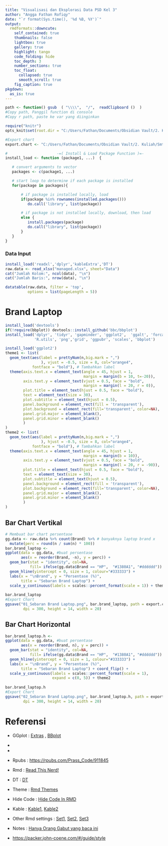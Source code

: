 ```yaml
---
title: "Visualisasi dan Eksplorasi Data PSD Kel 3"
author: "Angga Fathan Rofiqy"
date: "`r format(Sys.time(), '%d %B, %Y')`"
output:
  rmdformats::downcute:
    self_contained: true
    thumbnails: false
    lightbox: true
    gallery: true
    highlight: tango
    code_folding: hide
    toc_depth: 3
    number_sections: true
    toc_float:
      collapsed: true
      smooth_scroll: true
    fig_caption: true
pkgdown:
  as_is: true
---
```


```r
path <- function() gsub  ( "\\\\",  "/",  readClipboard ()  )
#Copy path, Panggil function di console
#Copy r path, paste ke var yang diinginkan
```

```r
require("knitr")
opts_knit$set(root.dir = "C:/Users/Fathan/Documents/Obsidian Vault/2. Kuliah/Smt 5/8. Pengantar Sains Data/Proj")
```

```r
#Export chart
export.chart <- "C:/Users/Fathan/Documents/Obsidian Vault/2. Kuliah/Smt 5/8. Pengantar Sains Data/Proj/Chart"
```

```r
#                      -=( Install & Load Package Function )=-
install_load <- function (package1, ...)  {   

   # convert arguments to vector
   packages <- c(package1, ...)

   # start loop to determine if each package is installed
   for(package in packages){

       # if package is installed locally, load
       if(package %in% rownames(installed.packages()))
          do.call('library', list(package))

       # if package is not installed locally, download, then load
       else {
          install.packages(package)
          do.call("library", list(package))
       }
   } 
}
```

### Data Input

```r
install_load('readxl','dplyr','kableExtra','DT')
raw.data <- read_xlsx("managed.xlsx", sheet="Data")
cat("Jumlah Kolom:", ncol(data), "\n")
cat("Jumlah Baris:", nrow(data), "\n")

datatable(raw.data, filter = 'top', 
          options = list(pageLength = 5))
```

# Brand Laptop {.tabset}

```r
install_load('devtools')
if(!require(bbplot)) devtools::install_github('bbc/bbplot')
install_load('dplyr', 'tidyr', 'gapminder', 'ggplot2',  'ggalt', 'forcats', 
             'R.utils', 'png','grid', 'ggpubr', 'scales', 'bbplot')
```

```r
install_load('ggplot2')
theme1 <- list(
  geom_text(aes(label = prettyNum(n,big.mark = ",")
                ), vjust = -0.5, size = 8, col="orange4", 
            fontface = "bold"), # Tambahkan label
  theme(axis.text.x = element_text(angle = 45, hjust = 1, 
                                   margin = margin(b = 10, t=-20)),
        axis.text.y = element_text(vjust = 0.5, face = "bold", 
                                   margin = margin(l = 20, r = 0)),
        plot.title = element_text(hjust = 0.5, face = "bold"),
        text = element_text(size = 30),
        plot.subtitle = element_text(hjust = 0.5),
        panel.background = element_rect(fill = 'transparent'),
        plot.background = element_rect(fill='transparent', color=NA),
        panel.grid.major = element_blank(),
        panel.grid.minor = element_blank()
        ) 
)
theme2 <- list(
  geom_text(aes(label = prettyNum(n,big.mark = ",")
                ), hjust = -0.5, size = 8, col="orange4", 
            fontface = "bold"), # Tambahkan label
  theme(axis.text.x = element_text(angle = 45, hjust = 1, 
                                   margin = margin(b = 10)),
        axis.text.y = element_text(vjust = 0.5, face = "bold", 
                                   margin = margin(l = 20, r = -90)),
        plot.title = element_text(hjust = 0.5, face = "bold"),
        text = element_text(size = 30),
        plot.subtitle = element_text(hjust = 0.5),
        panel.background = element_rect(fill = 'transparent'),
        plot.background = element_rect(fill='transparent', color=NA),
        panel.grid.major = element_blank(),
        panel.grid.minor = element_blank()
        ) 
)
```

## Bar Chart Vertikal

```r
# Membuat bar chart persentase
gg.data <- raw.data %>% count(Brand) %>% # banyaknya laptop brand x
  mutate(perc = round(n / sum(n) * 100)) 
bar.brand_laptop <-
ggplot(data = gg.data, #buat persentase
       aes(x = reorder(Brand, -n), y = perc)) +
  geom_bar(stat = "identity", col=NA,
           fill= ifelse(gg.data$Brand == "HP",  "#1380A1", "#dddddd")) +
  geom_hline(yintercept = 0, size = 1, colour="#333333") +
  labs(x = "\nBrand", y = "Persentase (%)", 
       title = "Sebaran Brand Laptop") +
  scale_y_continuous(labels = scales::percent_format(scale = 1)) + theme1
  
bar.brand_laptop 
#Export Chart
ggsave("01_Sebaran Brand Laptop.png", bar.brand_laptop, path = export.chart,
        dpi = 300, height = 14, width = 20)
```

## Bar Chart Horizontal

```r
bar.brand_laptop.h <-
ggplot(data = gg.data, #buat persentase
       aes(x = reorder(Brand, n), y = perc)) +
  geom_bar(stat = "identity", col=NA,
           fill= ifelse(gg.data$Brand == "HP",  "#1380A1", "#dddddd")) +
  geom_hline(yintercept = 0, size = 1, colour="#333333") +
  labs(x = "\nBrand", y = "Persentase (%)", 
       title = "Sebaran Brand Laptop") + coord_flip() +
  scale_y_continuous(labels = scales::percent_format(scale = 1),
                     expand = c(0, 5)) + theme2 
  
bar.brand_laptop.h 
#Export Chart
ggsave("02_Sebaran Brand Laptop.png", bar.brand_laptop.h, path = export.chart,
        dpi = 300, height = 14, width = 20)
```

# Referensi

-   GGplot : [Extras](https://towardsdatascience.com/themes-to-spice-up-visualizations-with-ggplot2-3e275038dafa) , [BBplot](https://bbc.github.io/rcookbook/)

-   

-   

-   Rpubs : <https://rpubs.com/Prass_Code/911845>

-   Rmd : [Read This Nerd!](https://bookdown.org/yihui/rmarkdown-cookbook/kableextra.html)

-   DT : [DT](https://rstudio.github.io/DT/)

-   Theme : [Rmd Themes](https://cran.r-project.org/web/packages/rmdformats/readme/README.html)

-   Hide Code : [Hide Code In RMD](https://bookdown.org/yihui/rmarkdown-cookbook/fold-show.html)

-   Kable : [Kable1](https://cran.r-project.org/web/packages/kableExtra/vignettes/awesome_table_in_html.html), [Kable2](https://haozhu233.github.io/kableExtra/kableExtra_in_other_HTML_themes.html)

-   Other Rmd settings : [Set1](https://stackoverflow.com/questions/23957278/how-to-add-table-of-contents-in-rmarkdown), [Set2](https://www.overleaf.com/learn/latex/Table_of_contents), [Set3](https://bookdown.org/yihui/rmarkdown/html-document.html)

-   Notes : [Hanya Orang Gabut yang baca ini](https://github.com/Zen-Rofiqy/STA1381-PSD/blob/main/Proj/Curhat.txt)

-   <https://packer.john-coene.com/#/guide/style>
